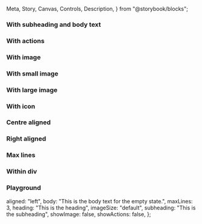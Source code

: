   Meta,
  Story,
  Canvas,
  Controls,
  Description,
} from "@storybook/blocks";

<Meta of={IcEmptyStateStories} />

<Description markdown={readme} />

### With subheading and body text

<Canvas>
  <Story of={IcEmptyStateStories.WithSubheadingAndBodyText} />
</Canvas>

### With actions

<Canvas>
  <Story of={IcEmptyStateStories.WithActions} />
</Canvas>

### With image

<Canvas>
  <Story of={IcEmptyStateStories.WithImage} />
</Canvas>

### With small image

<Canvas>
  <Story of={IcEmptyStateStories.WithSmallImage} />
</Canvas>

### With large image

<Canvas>
  <Story of={IcEmptyStateStories.WithLargeImage} />
</Canvas>

### With icon

<Canvas>
  <Story of={IcEmptyStateStories.WithIcon} />
</Canvas>

### Centre aligned

<Canvas>
  <Story of={IcEmptyStateStories.CentreAligned} />
</Canvas>

### Right aligned

<Canvas>
  <Story of={IcEmptyStateStories.RightAligned} />
</Canvas>

### Max lines

<Canvas>
  <Story of={IcEmptyStateStories.MaxLines} />
</Canvas>

### Within div

<Canvas>
  <Story of={IcEmptyStateStories.WithinDiv} />
</Canvas>

### Playground

  aligned: "left",
  body: "This is the body text for the empty state.",
  maxLines: 3,
  heading: "This is the heading",
  imageSize: "default",
  subheading: "This is the subheading",
  showImage: false,
  showActions: false,
};

<Canvas>
  <Story of={IcEmptyStateStories.Playground} />
</Canvas>
